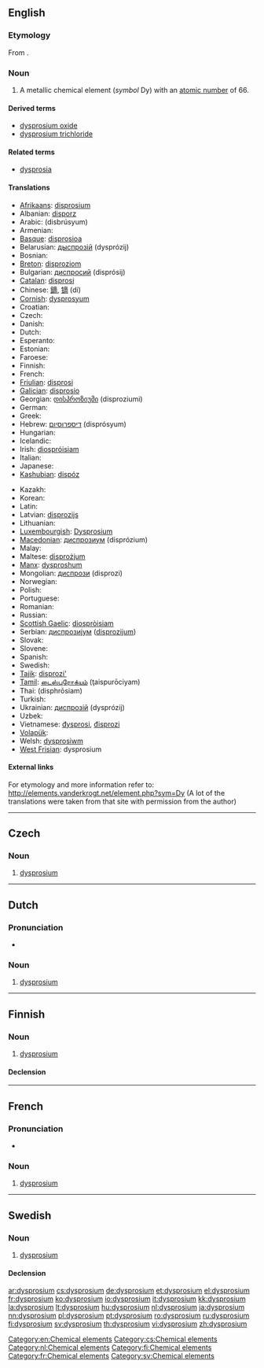 {{also|Dysprosium}}
==English==
{{elements|Dy|terbium|Tb|holmium|Ho}}

===Etymology===
From {{etyl|grc}} {{term|δυσπρόσιτος|tr=dusprositos||hard to get|lang=grc}}.

===Noun===
{{en-noun|-}}
{{wikipedia}}

# A metallic chemical element (''symbol'' Dy) with an [[atomic number]] of 66.

====Derived terms====
* [[dysprosium oxide]]
* [[dysprosium trichloride]]

====Related terms====
* [[dysprosia]]

====Translations====
{{trans-top|chemical element}}
* [[Afrikaans]]: [[disprosium]]
* Albanian: [[disporz]]
* Arabic: {{Arab|[[ديسبروسيوم]]}} (disbrúsyum) {{m}}
* Armenian: {{t-|hy|դիսպրոզիում|tr=disprozium}}
* [[Basque]]: [[disprosioa]]
* Belarusian: [[дыспрозiй]] (dysprózij) {{m}}
* Bosnian: {{t-|bs|disprozij}}
* [[Breton]]: [[disproziom]]
* Bulgarian: [[диспросий]] (disprósij) {{m}}
* [[Catalan]]: [[disprosi]]
* Chinese: [[鏑]], [[镝]] (dí)
* [[Cornish]]: [[dysprosyum]]
* Croatian: {{t+|hr|disprozij}}
* Czech: {{t+|cs|dysprosium}}
* Danish: {{t-|da|dysprosium}}
* Dutch: {{t+|nl|dysprosium|n}}
* Esperanto: {{t-|eo|disprozio|xs=Esperanto}}
* Estonian: {{t-|et|düsproosium}}
* Faroese: {{t-|fo|dysprosium|xs=Faroese}}
* Finnish: {{t+|fi|dysprosium}}
* French: {{t+|fr|dysprosium|m}}
* [[Friulian]]: [[disprosi]]
* [[Galician]]: [[disprosio]]
* Georgian: [[დისპროზიუმი]] (disproziumi)
* German: {{t+|de|Dysprosium|n}}
* Greek: {{t+|el|δυσπρόσιο|n|tr=dysprósio}}
* Hebrew: [[דיספרוסיום]] (disprósyum)
* Hungarian: {{t+|hu|diszprózium}}
* Icelandic: {{t+|is|dysprósín}}
* Irish: [[diospróisiam]]
* Italian: {{t+|it|disprosio|m}}
* Japanese: {{t+|ja|ジスプロシウム|tr=jisupuroshiumu}}
* [[Kashubian]]: [[dispóz]]
{{trans-mid}}
* Kazakh: {{t-|kk|диспрозий|tr=disprozii|sc=Cyrl|xs=Kazakh}}
* Korean: {{t|ko|디스프로슘|tr=diseupeurosyum|sc=Kore}}
* Latin: {{t+|la|dysprosium}}
* Latvian: [[disprozijs]]
* Lithuanian: {{t+|lt|disprozis|xs=Lithuanian}}
* [[Luxembourgish]]: [[Dysprosium]]
* [[Macedonian]]: [[диспрозиум]] (disprózium) {{m}}
* Malay: {{t-|ms|disprosium|xs=Malay}}
* Maltese: [[disprożjum]]
* [[Manx]]: [[dysproshum]]
* Mongolian: [[диспрози]] (disprozi)
* Norwegian: {{t-|no|dysprosium}}
* Polish: {{t+|pl|dysproz|m}}
* Portuguese: {{t+|pt|disprósio|m}}
* Romanian: {{t+|ro|disprosiu|n}}
* Russian: {{t+|ru|диспрозий|m|tr=disprózij}}
* [[Scottish Gaelic]]: [[diospròisiam]]
* Serbian: [[диспрозиjум]] ([[disprozijum]]) {{m}}
* Slovak: {{t-|sk|dysprosium}}
* Slovene: {{t+|sl|disprozij}}
* Spanish: {{t+|es|disprosio|m}}
* Swedish: {{t+|sv|dysprosium}}
* [[Tajik]]: [[disprozi']]
* [[Tamil]]: [[டைஸ்புரோக்யம்]] (ţaispurōciyam)
* Thai: {{Thai|[[ดิสโพรเซียม]]}} (disphrōsiam)
* Turkish: {{t+|tr|disprosyum}}
* Ukrainian: [[диспрозiй]] (dysprózij) {{m}}
* Uzbek: {{t-|uz|диспрозий|tr=disproziy|sc=Cyrl|xs=Uzbek}}
* Vietnamese: [[đysprosi]], [[đisprozi]]
* [[Volapük]]: {{t|vo|disprosin}}
* Welsh: [[dysprosiwm]]
* [[West Frisian]]: dysprosium
{{trans-bottom}}

====External links====
For etymology and more information refer to:
http://elements.vanderkrogt.net/element.php?sym=Dy
(A lot of the translations were taken from that site with permission from the author)

[[Category:en:Chemical elements]]

----

==Czech==

===Noun===
{{cs-noun|g=n}}

# [[#English|dysprosium]] {{gloss|metallic chemical element with an atomic number of 66}}

[[Category:cs:Chemical elements]]
----

==Dutch==
{{wikipedia|lang=nl}}

===Pronunciation===
* {{audio|Nl-dysprosium.ogg|Audio}}

===Noun===
{{infl|nl|noun|g=n}}

# [[dysprosium#English|dysprosium]]

[[Category:nl:Chemical elements]]
----

==Finnish==
{{wikipedia|lang=fi}}

===Noun===
{{fi-noun}}

# [[#English|dysprosium]]

====Declension====
{{fi-decl-risti|dysprosium}}

[[Category:fi:Chemical elements]]
----

==French==
{{wikipedia|lang=fr}}

===Pronunciation===
* {{IPA|/dis.pʁɔ.zjɔm/|lang=fr}}

===Noun===
{{fr-noun-unc|m}}

# [[#English|dysprosium]]

[[Category:fr:Chemical elements]]
----

==Swedish==

===Noun===
{{sv-noun|g=n|-}}

# [[#English|dysprosium]]

====Declension====
{{sv-noun-unc-irreg-n|2=dysprosiumet}}

[[Category:sv:Chemical elements]]

[[ar:dysprosium]]
[[cs:dysprosium]]
[[de:dysprosium]]
[[et:dysprosium]]
[[el:dysprosium]]
[[fr:dysprosium]]
[[ko:dysprosium]]
[[io:dysprosium]]
[[it:dysprosium]]
[[kk:dysprosium]]
[[la:dysprosium]]
[[lt:dysprosium]]
[[hu:dysprosium]]
[[nl:dysprosium]]
[[ja:dysprosium]]
[[nn:dysprosium]]
[[pl:dysprosium]]
[[pt:dysprosium]]
[[ro:dysprosium]]
[[ru:dysprosium]]
[[fi:dysprosium]]
[[sv:dysprosium]]
[[th:dysprosium]]
[[vi:dysprosium]]
[[zh:dysprosium]]